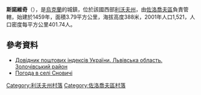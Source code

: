 {{coord|49|44|9|N|24|56|24|E|scale:100000|display=title}}

'''斯諾維奇'''（{{lang-uk|Сновичі}}），是[[烏克蘭|烏克蘭]]的城鎮，位於該國西部[[利沃夫州|利沃夫州]]，由[[佐洛喬夫區|佐洛喬夫區]]負責管轄，始建於1459年，面積3.79平方公里，海拔高度388米，2001年人口1,521，人口密度每平方公里401.74人。

==參考資料==
*[http://www.uaidx.com/13/290?f=index&d=desc&lang=ua Довідник поштових індексів України. Львівська область. Золочівський район] {{Wayback|url=http://www.uaidx.com/13/290?f=index&d=desc&lang=ua |date=20160127100105 }}
* [http://weather.in.ua/ua/l'vovskaja/24309 Погода в селі Сновичі]{{Wayback|url=http://weather.in.ua/ua/l%27vovskaja/24309 |date=20160305195742 }}

[[Category:利沃夫州村落|Category:利沃夫州村落]]
[[Category:佐洛喬夫區村落|Category:佐洛喬夫區村落]]


{{Lviv-geo-stub}}